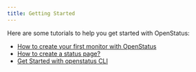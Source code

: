 ```yaml
---
title: Getting Started
---
```


Here are some tutorials to help you get started with OpenStatus:

- [How to create your first monitor with OpenStatus](/tutorial/how-to-create-monitor)
- [How to create a status page?](/tutorial/how-to-create-status-page)
- [Get Started with openstatus CLI](/tutorial/get-started-with-openstatus-cli)
